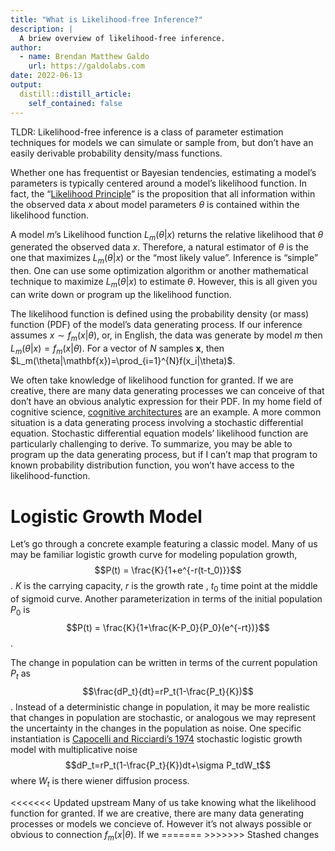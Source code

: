 ```yaml
---
title: "What is Likelihood-free Inference?"
description: |
  A briew overview of likelihood-free inference.
author:
  - name: Brendan Matthew Galdo
    url: https://galdolabs.com
date: 2022-06-13
output:
  distill::distill_article:
    self_contained: false
---
```

TLDR: Likelihood-free inference is a class of parameter estimation techniques for models we can simulate or sample from, but don't have an easily derivable probability density/mass functions.

  Whether one has frequentist or Bayesian tendencies, estimating a model's parameters is typically centered around a model's likelihood function. In fact, the "[Likelihood Principle](https://en.wikipedia.org/wiki/Likelihood_principle#:~:text=In%20statistics%2C%20the%20likelihood%20principle,contained%20in%20the%20likelihood%20function.)" is the proposition that all information within the observed data $x$ about model parameters $\theta$ is contained within the likelihood function.

  A model $m$'s Likelihood function $L_m(\theta|x)$ returns the relative likelihood that $\theta$ generated the observed data $x$. Therefore, a natural estimator of $\theta$ is the one that maximizes $L_m(\theta|x)$ or the "most likely value". Inference is "simple" then. One can use some optimization algorithm or another mathematical technique to maximize $L_m(\theta|x)$ to estimate $\theta$. However, this is all given you can write down or program up the likelihood function.

  The likelihood function is defined using the probability density (or mass) function (PDF) of the model's data generating process. If our inference assumes $x \sim f_m(x|\theta)$, or, in English, the data was generate by model $m$ then $L_m(\theta|x)=f_m(x|\theta)$. For a vector of $N$ samples $\mathbf{x}$, then $L_m(\theta|\mathbf{x})=\prod_{i=1}^{N}f(x_i|\theta)$. 

  We often take knowledge of likelihood function for granted. If we are creative, there are many data generating processes we can conceive of that don't have an obvious analytic expression for their PDF. In my home field of cognitive science, [cognitive architectures](https://en.wikipedia.org/wiki/Cognitive_architecture) are an example. A more common situation is a data generating process involving a stochastic differential equation. Stochastic differential equation models' likelihood function are particularly challenging to derive. To summarize, you may be able to program up the data generating process, but if I can't map that program to known probability distribution function, you won't have access to the likelihood-function.


# Logistic Growth Model 

  Let's go through a concrete example featuring a classic model. Many of us may be familiar logistic growth curve for modeling population growth, $$P(t) = \frac{K}{1+e^{-r(t-t_0)}}$$. $K$ is the carrying capacity, $r$ is the growth rate , $t_0$ time point at the middle of sigmoid curve. Another parameterization in terms of the initial population $P_0$ is $$P(t) = \frac{K}{1+\frac{K-P_0}{P_0}(e^{-rt})}$$. 
  
  
  The change in population can be written in terms of the current population $P_t$ as $$\frac{dP_t}{dt}=rP_t(1-\frac{P_t}{K})$$. Instead of a deterministic change in population, it may be more realistic that changes in population are stochastic, or analogous we may represent the uncertainty in the changes in the population as noise. One specific instantiation is [Capocelli and Ricciardi's 1974](https://www.sciencedirect.com/science/article/pii/0040580974900501) stochastic logistic growth model with multiplicative noise $$dP_t=rP_t(1-\frac{P_t}{K})dt+\sigma P_tdW_t$$ where $W_t$ is there wiener diffusion process.


<<<<<<< Updated upstream
Many of us take knowing what the likelihood function for granted. If we are creative, there are many data generating processes or models we concieve of. However it's not always possible or obvious to connection $f_m(x|\theta)$. If we 
=======
>>>>>>> Stashed changes


